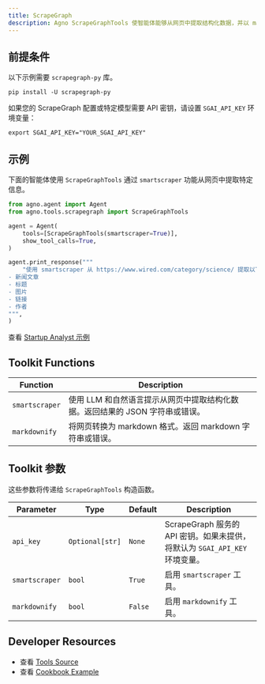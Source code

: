```yaml
---
title: ScrapeGraph
description: Agno ScrapeGraphTools 使智能体能够从网页中提取结构化数据，并以 markdown 格式提供给 LLM。
---
```


## 前提条件

以下示例需要 `scrapegraph-py` 库。

```shell
pip install -U scrapegraph-py
```

如果您的 ScrapeGraph 配置或特定模型需要 API 密钥，请设置 `SGAI_API_KEY` 环境变量：

```shell
export SGAI_API_KEY="YOUR_SGAI_API_KEY"
```

## 示例

下面的智能体使用 `ScrapeGraphTools` 通过 `smartscraper` 功能从网页中提取特定信息。

```python
from agno.agent import Agent
from agno.tools.scrapegraph import ScrapeGraphTools

agent = Agent(
    tools=[ScrapeGraphTools(smartscraper=True)],
    show_tool_calls=True,
)

agent.print_response("""
    "使用 smartscraper 从 https://www.wired.com/category/science/ 提取以下信息：
- 新闻文章
- 标题
- 图片
- 链接
- 作者
""",
)
```

<Note>查看 [Startup Analyst 示例](/examples/agents/startup-analyst-agent) </Note>

## Toolkit Functions

| Function       | Description                                                                    |
| -------------- | ------------------------------------------------------------------------------ |
| `smartscraper` | 使用 LLM 和自然语言提示从网页中提取结构化数据。返回结果的 JSON 字符串或错误。 |
| `markdownify`  | 将网页转换为 markdown 格式。返回 markdown 字符串或错误。   |

## Toolkit 参数

这些参数将传递给 `ScrapeGraphTools` 构造函数。

| Parameter      | Type            | Default | Description                                                                                                                             |
| -------------- | --------------- | ------- | --------------------------------------------------------------------------------------------------------------------------------------- |
| `api_key`      | `Optional[str]` | `None`  | ScrapeGraph 服务的 API 密钥。如果未提供，将默认为 `SGAI_API_KEY` 环境变量。                             |
| `smartscraper` | `bool`          | `True`  | 启用 `smartscraper` 工具。                                                                         |
| `markdownify`  | `bool`          | `False` | 启用 `markdownify` 工具。 |

## Developer Resources

- 查看 [Tools Source](https://github.com/agno-agi/agno/blob/main/libs/agno/agno/tools/scrapegraph.py)
- 查看 [Cookbook Example](https://github.com/agno-agi/agno/blob/main/cookbook/tools/scrapegraph_tools.py)